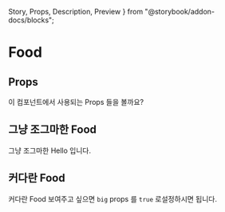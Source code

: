   Story,
  Props,
  Description,
  Preview
} from "@storybook/addon-docs/blocks";

# Food

<Food name="MDX" big={true} />
<Description of={Food} />

## Props

이 컴포넌트에서 사용되는 Props 들을 볼까요?

<Props of={Food} />

## 그냥 조그마한 Food

<Preview>
  <Food id="components-basic-hello--standard" />
</Preview>

그냥 조그마한 Hello 입니다.

## 커다란 Food

커다란 Food 보여주고 싶으면 `big` props 를 `true` 로설정하시면 됩니다.

<Preview>
  <Food id="components-basic-hello--big" />
</Preview>
